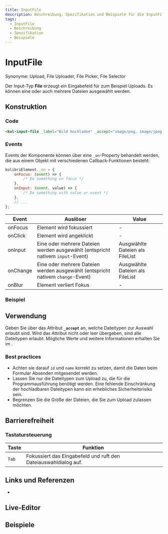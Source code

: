 ```yaml
---
title: InputFile
description: Beschreibung, Spezifikation und Beispiele für die InputFile-Komponente.
tags:
  - InputFile
  - Beschreibung
  - Spezifikation
  - Beispiele
---
```



# InputFile

Synonyme: Upload, File Uploader, File Picker, File Selector

Der Input-Typ **File** erzeugt ein Eingabefeld für zum Beispiel Uploads. Es können eine oder auch mehrere Dateien ausgewählt werden.

## Konstruktion

### Code

```html
<kol-input-file _label="Bild hochladen" _accept="image/png, image/jpeg, application/pdf" _icons='{"right": "codicon codicon-device-camera"}'></kol-input-file>
```

### Events

Events der Komponente können über eine `_on`-Property behandelt werden, die aus einem Objekt mit verschiedenen Callback-Funktionen besteht:

```js
kolibriElement._on = {
	onFocus: (event) => {
		/* Do something on focus */
	},
	onInput: (event, value) => {
		/* Do something with value or event */
	},
	// ...
};
```

| Event    | Auslöser                                                                        | Value                           |
| -------- | ------------------------------------------------------------------------------- | ------------------------------- |
| onFocus  | Element wird fokussiert                                                         | -                               |
| onClick  | Element wird angeklickt                                                         | -                               |
| onInput  | Eine oder mehrere Dateien werden ausgewählt (entspricht nativem `input`-Event)  | Ausgwählte Dateien als FileList |
| onChange | Eine oder mehrere Dateien werden ausgewählt (entspricht nativem `change`-Event) | Ausgwählte Dateien als FileList |
| onBlur   | Element verliert Fokus                                                          | -                               |

### Beispiel

<kol-input-file _label="Bild hochladen" _accept="image/png, image/jpeg, application/pdf" _icons='{"right": "codicon codicon-device-camera"}'></kol-input-file>

## Verwendung

Geben Sie über das Attribut **`_accept`** an, welche Dateitypen zur Auswahl erlaubt sind. Wird das Attribut nicht oder leer übergeben, sind alle Dateitypen erlaubt.
Mögliche Werte und weitere Informationen erhalten Sie im <kol-link _href="https://developer.mozilla.org/en-US/docs/Web/HTML/Attributes/accept" _target="_blank" _label="MDN Artikel zum Attribut accept"></kol-link>.

### Best practices

- Achten sie darauf `id` und `name` korrekt zu setzen, damit die Daten beim Formular Absenden mitgesendet werden.
- Lassen Sie nur die Dateitypen zum Upload zu, die für die Programmausführung benötigt werden. Eine fehlende Einschränkung der hochladbaren Dateitypen kann ein erhebliches Sicherheitsrisiko sein.
- Begrenzen Sie die Größe der Dateien, die Sie zum Upload zulassen möchten.

## Barrierefreiheit

### Tastatursteuerung

| Taste | Funktion                                                        |
| ----- | --------------------------------------------------------------- |
| `Tab` | Fokussiert das Eingabefeld und ruft den Dateiauswahldialog auf. |

## Links und Referenzen

- <kol-link _href="https://medium.com/@gavyn/til-autofocus-inputs-are-an-accessibility-problem-32ced60c3109" _target="_blank"></kol-link>

<Readme />

<ExampleLink component="input-file" />

## Live-Editor

<LiveEditorCompact component="input-file" />

## Beispiele

<Configurator component="input-file" sample="basic" />
